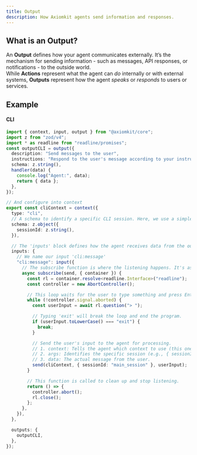 ```yaml
---
title: Output
description: How Axiomkit agents send information and responses.
---
```


## What is an Output?

An **Output** defines how your agent communicates externally. It’s the mechanism for sending information - such as messages, API responses, or notifications - to the outside world.\
While **Actions** represent what the agent can _do_ internally or with external systems, **Outputs** represent how the agent _speaks_ or _responds_ to users or services.

## Example

#### CLI

```typescript
import { context, input, output } from "@axiomkit/core";
import z from "zod/v4";
import * as readline from "readline/promises";
const outputCLI = output({
  description: "Send messages to the user",
  instructions: "Respond to the user's message according to your instructions",
  schema: z.string(),
  handler(data) {
    console.log("Agent:", data);
    return { data };
  },
});

// And configure into context
export const cliContext = context({
  type: "cli",
  // A schema to identify a specific CLI session. Here, we use a simple string.
  schema: z.object({
    sessionId: z.string(),
  }),

  // The 'inputs' block defines how the agent receives data from the outside world.
  inputs: {
    // We name our input 'cli:message'
    "cli:message": input({
      // The subscribe function is where the listening happens. It's async.
      async subscribe(send, { container }) {
        const rl = container.resolve<readline.Interface>("readline");
        const controller = new AbortController();

        // This loop waits for the user to type something and press Enter.
        while (!controller.signal.aborted) {
          const userInput = await rl.question("> ");

          // Typing 'exit' will break the loop and end the program.
          if (userInput.toLowerCase() === "exit") {
            break;
          }

          // Send the user's input to the agent for processing.
          // 1. context: Tells the agent which context to use (this one).
          // 2. args: Identifies the specific session (e.g., { sessionId: "user123" }).
          // 3. data: The actual message from the user.
          send(cliContext, { sessionId: "main_session" }, userInput);
        }

        // This function is called to clean up and stop listening.
        return () => {
          controller.abort();
          rl.close();
        };
      },
    }),
  },

  outputs: {
    outputCLI,
  },
});

```
